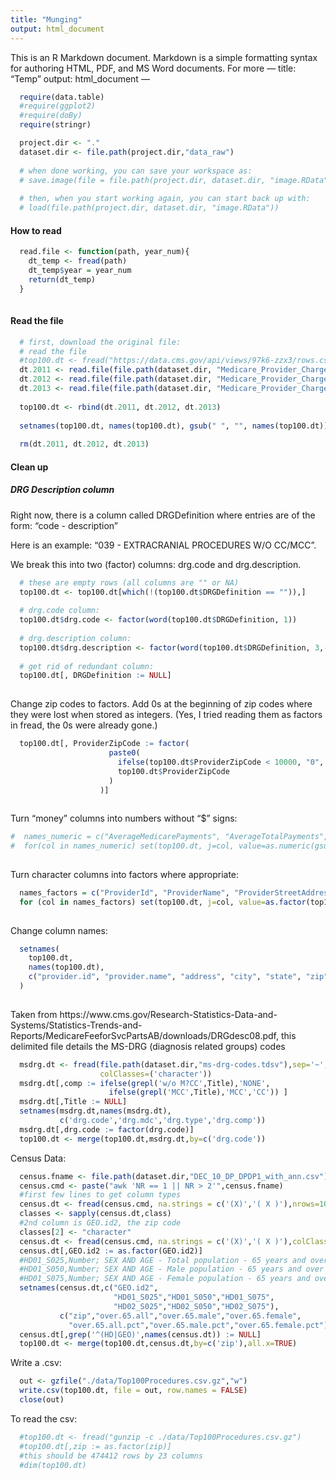 ```yaml
---
title: "Munging"
output: html_document
---
```


This is an R Markdown document. Markdown is a simple formatting syntax for authoring HTML, PDF, and MS Word documents. For more ---
title: "Temp"
output: html_document
---
```r

  require(data.table)
  #require(ggplot2)
  #require(doBy)
  require(stringr)

```


```r

  project.dir <- "."
  dataset.dir <- file.path(project.dir,"data_raw")
  
  # when done working, you can save your workspace as:
  # save.image(file = file.path(project.dir, dataset.dir, "image.RData"))
  
  # then, when you start working again, you can start back up with:
  # load(file.path(project.dir, dataset.dir, "image.RData"))

```

#### How to read

```r

  read.file <- function(path, year_num){
    dt_temp <- fread(path)
    dt_temp$year = year_num
    return(dt_temp)
  }
  
```


#### Read the file 
```r
  
  # first, download the original file:
  # read the file
  #top100.dt <- fread("https://data.cms.gov/api/views/97k6-zzx3/rows.csv?accessType=DOWNLOAD")
  dt.2011 <- read.file(file.path(dataset.dir, "Medicare_Provider_Charge_Inpatient_DRG100_FY2011.csv"), 2011)
  dt.2012 <- read.file(file.path(dataset.dir, "Medicare_Provider_Charge_Inpatient_DRG100_FY2012.csv"), 2012)
  dt.2013 <- read.file(file.path(dataset.dir, "Medicare_Provider_Charge_Inpatient_DRG100_FY2013.csv"), 2013)
  
  top100.dt <- rbind(dt.2011, dt.2012, dt.2013)
  
  setnames(top100.dt, names(top100.dt), gsub(" ", "", names(top100.dt)))
  
  rm(dt.2011, dt.2012, dt.2013)
```

#### Clean up

##### DRG Description column

Right now, there is a column called DRGDefinition where entries are of the form: "code - description"

Here is an example: "039 - EXTRACRANIAL PROCEDURES W/O CC/MCC".

We break this into two (factor) columns: drg.code and drg.description.

```r
  
  # these are empty rows (all columns are "" or NA)
  top100.dt <- top100.dt[which(!(top100.dt$DRGDefinition == "")),]
  
  # drg.code column:
  top100.dt$drg.code <- factor(word(top100.dt$DRGDefinition, 1))
  
  # drg.description column:
  top100.dt$drg.description <- factor(word(top100.dt$DRGDefinition, 3,-1))
  
  # get rid of redundant column:
  top100.dt[, DRGDefinition := NULL]
  
```

Change zip codes to factors. Add 0s at the beginning of zip codes where they were lost when stored as integers. (Yes, I tried reading them as factors in fread, the 0s were already gone.)

```r

  top100.dt[, ProviderZipCode := factor(
                      paste0(
                        ifelse(top100.dt$ProviderZipCode < 10000, "0", ""), 
                        top100.dt$ProviderZipCode
                      )
                    )]
  
```

Turn "money" columns into numbers without "$" signs:

```r

#  names_numeric = c("AverageMedicarePayments", "AverageTotalPayments", "AverageCoveredCharges")
#  for(col in names_numeric) set(top100.dt, j=col, value=as.numeric(gsub("$", "", top100.dt[[col]], fixed = TRUE)))
  
```

Turn character columns into factors where appropriate:

```r
  
  names_factors = c("ProviderId", "ProviderName", "ProviderStreetAddress", "ProviderCity", "ProviderState", "HospitalReferralRegion(HRR)Description")
  for (col in names_factors) set(top100.dt, j=col, value=as.factor(top100.dt[[col]]))
  
```


Change column names:

```r

  setnames(
    top100.dt, 
    names(top100.dt), 
    c("provider.id", "provider.name", "address", "city", "state", "zip", "region", "num.discharges", "covered.charges", "total.payments", "medicare.payments", "year", "drg.code", "drg.description")
  )
  
```

Taken from https://www.cms.gov/Research-Statistics-Data-and-Systems/Statistics-Trends-and-Reports/MedicareFeeforSvcPartsAB/downloads/DRGdesc08.pdf, this delimited file details the MS-DRG (diagnosis related groups) codes
```r
  msdrg.dt <- fread(file.path(dataset.dir,"ms-drg-codes.tdsv"),sep='~',
                    colClasses=('character'))
  msdrg.dt[,comp := ifelse(grepl('w/o M?CC',Title),'NONE',
                      ifelse(grepl('MCC',Title),'MCC','CC')) ]
  msdrg.dt[,Title := NULL]
  setnames(msdrg.dt,names(msdrg.dt),
           c('drg.code','drg.mdc','drg.type','drg.comp'))
  msdrg.dt[,drg.code := factor(drg.code)]
  top100.dt <- merge(top100.dt,msdrg.dt,by=c('drg.code'))
```

Census Data:
```r
  census.fname <- file.path(dataset.dir,"DEC_10_DP_DPDP1_with_ann.csv")
  census.cmd <- paste("awk 'NR == 1 || NR > 2'",census.fname)
  #first few lines to get column types
  census.dt <- fread(census.cmd, na.strings = c('(X)','( X )'),nrows=100)
  classes <- sapply(census.dt,class)
  #2nd column is GEO.id2, the zip code
  classes[2] <- "character"
  census.dt <- fread(census.cmd, na.strings = c('(X)','( X )'),colClasses=classes)
  census.dt[,GEO.id2 := as.factor(GEO.id2)]
  #HD01_S025,Number; SEX AND AGE - Total population - 65 years and over
  #HD01_S050,Number; SEX AND AGE - Male population - 65 years and over
  #HD01_S075,Number; SEX AND AGE - Female population - 65 years and over
  setnames(census.dt,c("GEO.id2",
                       "HD01_S025","HD01_S050","HD01_S075",
                       "HD02_S025","HD02_S050","HD02_S075"),
           c("zip","over.65.all","over.65.male","over.65.female",
             "over.65.all.pct","over.65.male.pct","over.65.female.pct"))
  census.dt[,grep('^(HD|GEO)',names(census.dt)) := NULL]
  top100.dt <- merge(top100.dt,census.dt,by=c('zip'),all.x=TRUE)
```
Write a .csv:

```r
  out <- gzfile("./data/Top100Procedures.csv.gz","w")
  write.csv(top100.dt, file = out, row.names = FALSE)
  close(out)
```

To read the csv:

```r

  #top100.dt <- fread("gunzip -c ./data/Top100Procedures.csv.gz")
  #top100.dt[,zip := as.factor(zip)]
  #this should be 474412 rows by 23 columns
  #dim(top100.dt)
  
```

